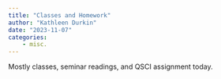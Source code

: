 ```yaml
---
title: "Classes and Homework"
author: "Kathleen Durkin"
date: "2023-11-07"
categories:
    - misc.
---
```


Mostly classes, seminar readings, and QSCI assignment today.
